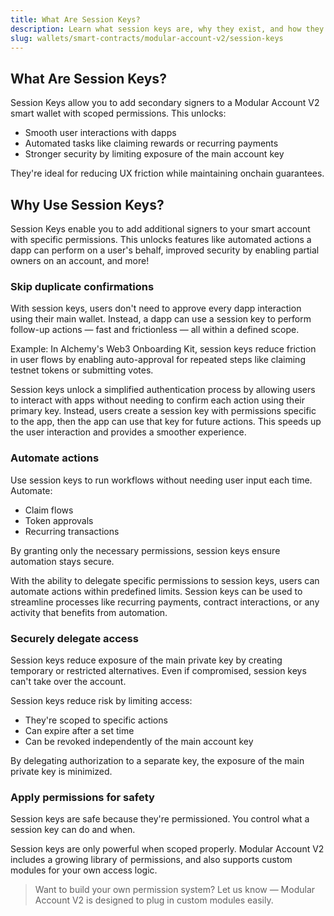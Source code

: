 ```yaml
---
title: What Are Session Keys?
description: Learn what session keys are, why they exist, and how they enable secure delegation, automation, and streamlined UX in smart accounts.
slug: wallets/smart-contracts/modular-account-v2/session-keys
---
```


## What Are Session Keys?

Session Keys allow you to add secondary signers to a Modular Account V2 smart wallet with scoped permissions. This unlocks:

- Smooth user interactions with dapps
- Automated tasks like claiming rewards or recurring payments
- Stronger security by limiting exposure of the main account key

They're ideal for reducing UX friction while maintaining onchain guarantees.

## Why Use Session Keys?

Session Keys enable you to add additional signers to your smart account with specific permissions. This unlocks features like automated actions a dapp can perform on a user's behalf, improved security by enabling partial owners on an account, and more!

### Skip duplicate confirmations

With session keys, users don't need to approve every dapp interaction using their main wallet. Instead, a dapp can use a session key to perform follow-up actions — fast and frictionless — all within a defined scope.

Example: In Alchemy's Web3 Onboarding Kit, session keys reduce friction in user flows by enabling auto-approval for repeated steps like claiming testnet tokens or submitting votes.

Session keys unlock a simplified authentication process by allowing users to interact with apps without needing to confirm each action using their primary key. Instead, users create a session key with permissions specific to the app, then the app can use that key for future actions. This speeds up the user interaction and provides a smoother experience.

### Automate actions

Use session keys to run workflows without needing user input each time. Automate:

- Claim flows
- Token approvals
- Recurring transactions

By granting only the necessary permissions, session keys ensure automation stays secure.

With the ability to delegate specific permissions to session keys, users can automate actions within predefined limits. Session keys can be used to streamline processes like recurring payments, contract interactions, or any activity that benefits from automation.

### Securely delegate access

Session keys reduce exposure of the main private key by creating temporary or restricted alternatives. Even if compromised, session keys can't take over the account.

Session keys reduce risk by limiting access:

- They're scoped to specific actions
- Can expire after a set time
- Can be revoked independently of the main account key

By delegating authorization to a separate key, the exposure of the main private key is minimized.

### Apply permissions for safety

Session keys are safe because they're permissioned. You control what a session key can do and when.

Session keys are only powerful when scoped properly. Modular Account V2 includes a growing library of permissions, and also supports custom modules for your own access logic.

> Want to build your own permission system? Let us know — Modular Account V2 is designed to plug in custom modules easily.
